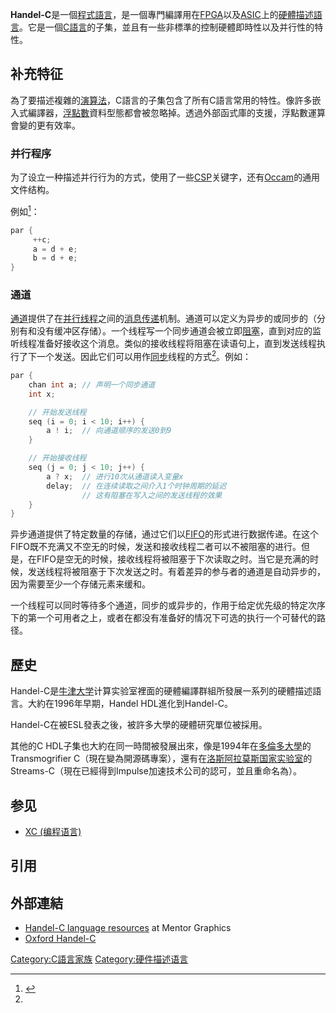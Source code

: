 {{NoteTA|G1=IT}}
{{Infobox programming language
| name = Handel-C
| paradigm = [[指令式编程|指令式]]（[[过程式编程|过程式]], [[结构化编程|结构化]]）, [[并发计算|并发]]
| logo = 
| logo caption = 
| year = 1996年
| designer = [[牛津大学|牛津大学]]计算机实验室
| developer = ESL; Celoxica; Agility; [[Mentor_Graphics|Mentor Graphics]]
| latest release version = v3.0
| latest release date = 
| turing-complete = Yes
| typing = [[类型系统|静态]], [[类型系统|表明]], [[类型系统|标称]], [[类型推论|类型推论]]
| implementations = Celoxica DK
| influenced_by = [[C语言|C]], [[通信顺序进程|CSP]], [[occam|occam]]
| influenced = 
| dialects = 
| operating_system = [[跨平台|跨平台]]
| file_ext = .hcc, .hch
| website = {{URL|http://www.mentor.com/products/fpga/handel-c/}}
| Test : = 
}}
'''Handel-C'''是一個[[程式語言|程式語言]]，是一個專門編譯用在[[FPGA|FPGA]]以及[[ASIC|ASIC]]上的[[硬體描述語言|硬體描述語言]]。它是一個[[C語言|C語言]]的子集，並且有一些非標準的控制硬體即時性以及并行性的特性。

==补充特征==
為了要描述複雜的[[演算法|演算法]]，C語言的子集包含了所有C語言常用的特性。像許多嵌入式編譯器，[[浮點數|浮點數]]資料型態都會被忽略掉。透過外部函式庫的支援，浮點數運算會變的更有效率。

===并行程序===
为了设立一种描述并行行为的方式，使用了一些[[通信顺序进程|CSP]]关键字，还有[[Occam|Occam]]的通用文件结构。

例如<ref name="Handel-C_Manual">{{cite web |url=https://babbage.cs.qc.cuny.edu/courses/cs345/Manuals/HandelC.pdf |title=Handel-C Language Reference Manual |accessdate=2020-05-10 |archive-date=2010-06-15 |archive-url=https://web.archive.org/web/20100615173901/http://babbage.cs.qc.cuny.edu/courses/cs345/Manuals/HandelC.pdf |dead-url=no }}</ref>：
<syntaxhighlight lang=C>
par {    
     ++c;
     a = d + e;
     b = d + e;
}
</syntaxhighlight>

===通道===
[[通道_(编程)|通道]]提供了在[[并行计算|并行线程]]之间的[[消息传递|消息传递]]机制。通道可以定义为异步的或同步的（分别有和没有缓冲区存储）。一个线程写一个同步通道会被立即[[阻塞_(计算)|阻塞]]，直到对应的监听线程准备好接收这个消息。类似的接收线程将阻塞在读语句上，直到发送线程执行了下一个发送。因此它们可以用作[[同步_(计算机科学)|同步]]线程的方式<ref name="Handel-C_Manual" />。例如：
<syntaxhighlight lang=C>
par {
    chan int a; // 声明一个同步通道
    int x;

    // 开始发送线程
    seq (i = 0; i < 10; i++) {
        a ! i;  // 向通道顺序的发送0到9
    }

    // 开始接收线程
    seq (j = 0; j < 10; j++) {
        a ? x;  // 进行10次从通道读入变量x
        delay;  // 在连续读取之间介入1个时钟周期的延迟
                // 这有阻塞在写入之间的发送线程的效果
    }
}
</syntaxhighlight>
异步通道提供了特定数量的存储，通过它们以[[先进先出演算法|FIFO]]的形式进行数据传递。在这个FIFO既不充满又不空无的时候，发送和接收线程二者可以不被阻塞的进行。但是，在FIFO是空无的时候，接收线程将被阻塞于下次读取之时。当它是充满的时候，发送线程将被阻塞于下次发送之时。有着差异的{{en-link|时钟域交叉|Clock_domain_crossing|时钟域}}参与者的通道是自动异步的，因为需要至少一个存储元素来缓和{{en-link|亚稳定性 (电路)|Metastability (electronics)|亚稳定性}}。

一个线程可以同时等待多个通道，同步的或异步的，作用于给定优先级的特定次序下的第一个可用者之上，或者在都没有准备好的情况下可选的执行一个可替代的路径。

== 歷史 ==
Handel-C是[[牛津大学|牛津大学]]计算实验室裡面的硬體編譯群組所發展一系列的硬體描述語言。大約在1996年早期，Handel HDL進化到Handel-C。

Handel-C在被ESL發表之後，被許多大學的硬體研究單位被採用。

其他的C HDL子集也大約在同一時間被發展出來，像是1994年在[[多倫多大學|多倫多大學]]的Transmogrifier C（現在變為開源碼專案{{en-link|FpgaC}}），還有在[[洛斯阿拉莫斯国家实验室|洛斯阿拉莫斯国家实验室]]的Streams-C（現在已經得到Impulse加速技术公司的認可，並且重命名為{{en-link|Impulse C}}）。

==参见==
*[[XC_(编程语言)|XC (编程语言)]]

==引用==
{{reflist}}

== 外部連結 ==
*[http://www.mentor.com/products/fpga/handel-c/ Handel-C language resources]{{Wayback|url=http://www.mentor.com/products/fpga/handel-c/ |date=20200808150017 }} at Mentor Graphics
*[https://www.inf.pucrs.br/calazans/undergrad/topicosI/hdls/HANDEL-C/ Oxford Handel-C] {{Wayback|url=https://www.inf.pucrs.br/calazans/undergrad/topicosI/hdls/HANDEL-C/ |date=20220330081110 }}

{{可编程逻辑设备}}
[[Category:C語言家族|Category:C語言家族]]
[[Category:硬件描述语言|Category:硬件描述语言]]